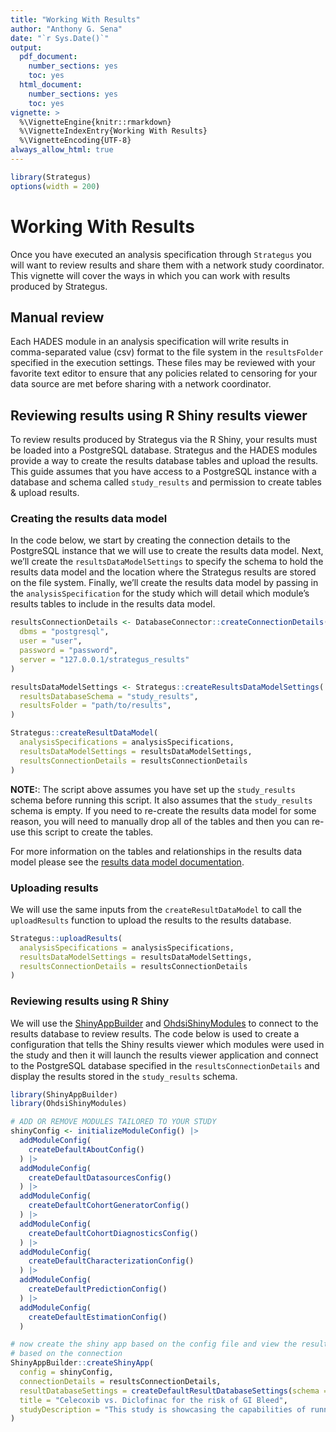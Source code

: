 ```yaml
---
title: "Working With Results"
author: "Anthony G. Sena"
date: "`r Sys.Date()`"
output:
  pdf_document:
    number_sections: yes
    toc: yes
  html_document:
    number_sections: yes
    toc: yes
vignette: >
  %\VignetteEngine{knitr::rmarkdown}
  %\VignetteIndexEntry{Working With Results}
  %\VignetteEncoding{UTF-8} 
always_allow_html: true
---
```


```r
library(Strategus)
options(width = 200)
```

# Working With Results

Once you have executed an analysis specification through `Strategus` you will want to review results and share them with a network study coordinator. This vignette will cover the ways in which you can work with results produced by Strategus.

## Manual review

Each HADES module in an analysis specification will write results in comma-separated value (csv) format to the file system in the `resultsFolder` specified in the execution settings. These files may be reviewed with your favorite text editor to ensure that any policies related to censoring for your data source are met before sharing with a network coordinator. 

## Reviewing results using R Shiny results viewer

To review results produced by Strategus via the R Shiny, your results must be loaded into a PostgreSQL database. Strategus and the HADES modules provide a way to create the results database tables and upload the results. This guide assumes that you have access to a PostgreSQL instance with a database and schema called `study_results` and permission to create tables & upload results.

### Creating the results data model

In the code below, we start by creating the connection details to the PostgreSQL instance that we will use to create the results data model. Next, we'll create the `resultsDataModelSettings` to specify the schema to hold the results data model and the location where the Strategus results are stored on the file system. Finally, we'll create the results data model by passing in the `analysisSpecification` for the study which will detail which module's results tables to include in the results data model.

```r
resultsConnectionDetails <- DatabaseConnector::createConnectionDetails(
  dbms = "postgresql",
  user = "user",
  password = "password",
  server = "127.0.0.1/strategus_results"
)

resultsDataModelSettings <- Strategus::createResultsDataModelSettings(
  resultsDatabaseSchema = "study_results",
  resultsFolder = "path/to/results",
)

Strategus::createResultDataModel(
  analysisSpecifications = analysisSpecifications,
  resultsDataModelSettings = resultsDataModelSettings,
  resultsConnectionDetails = resultsConnectionDetails
)
```

**NOTE:**: The script above assumes you have set up the `study_results` schema before running this script. It also assumes that the `study_results` schema is empty. If you need to re-create the results data model for some reason, you will need to manually drop all of the tables and then you can re-use this script to create the tables.

For more information on the tables and relationships in the results data model please see the [results data model documentation](https://ohdsi.github.io/Strategus/results-schema/index.html).

### Uploading results

We will use the same inputs from the `createResultDataModel` to call the `uploadResults` function to upload the results to the results database.

```r
Strategus::uploadResults(
  analysisSpecifications = analysisSpecifications,
  resultsDataModelSettings = resultsDataModelSettings,
  resultsConnectionDetails = resultsConnectionDetails
)
```


### Reviewing results using R Shiny

We will use the [ShinyAppBuilder](https://ohdsi.github.io/ShinyAppBuilder/) and [OhdsiShinyModules](https://ohdsi.github.io/OhdsiShinyModules/) to connect to the results database to review results. The code below is used to create a configuration that tells the Shiny results viewer which modules were used in the study and then it will launch the results viewer application and connect to the PostgreSQL database specified in the `resultsConnectionDetails` and display the results stored in the `study_results` schema.

```r
library(ShinyAppBuilder)
library(OhdsiShinyModules)

# ADD OR REMOVE MODULES TAILORED TO YOUR STUDY
shinyConfig <- initializeModuleConfig() |>
  addModuleConfig(
    createDefaultAboutConfig()
  ) |>
  addModuleConfig(
    createDefaultDatasourcesConfig()
  ) |>
  addModuleConfig(
    createDefaultCohortGeneratorConfig()
  ) |>
  addModuleConfig(
    createDefaultCohortDiagnosticsConfig()
  ) |>
  addModuleConfig(
    createDefaultCharacterizationConfig()
  ) |>
  addModuleConfig(
    createDefaultPredictionConfig()
  ) |>
  addModuleConfig(
    createDefaultEstimationConfig()
  )

# now create the shiny app based on the config file and view the results
# based on the connection
ShinyAppBuilder::createShinyApp(
  config = shinyConfig,
  connectionDetails = resultsConnectionDetails,
  resultDatabaseSettings = createDefaultResultDatabaseSettings(schema = "study_results"),
  title = "Celecoxib vs. Diclofinac for the risk of GI Bleed",
  studyDescription = "This study is showcasing the capabilities of running Strategus on Eunomia."
)
```

